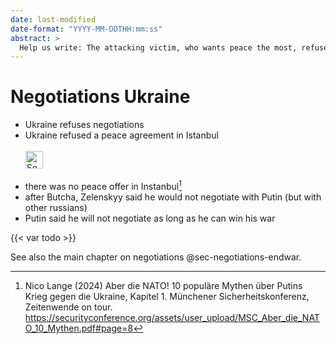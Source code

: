 ```yaml
---
date: last-modified
date-format: "YYYY-MM-DDTHH:mm:ss"
abstract: > 
  Help us write: The attacking victim, who wants peace the most, refuses to negotiate? No, the Ukrainians just want security and justice.
---
```


# Negotiations Ukraine {#sec-negotiations-ukraine}

::: {.callout-caution title="Myth"}
- Ukraine refuses negotiations
- Ukraine refused a peace agreement in Istanbul
[<br></br>![Search for topic in EUvsDisinfo](../all_common_img/EUvsDisinfo_400x240.jpg){height=2em}](https://euvsdisinfo.eu/disinformation-cases/?text=(russia|moscow|putin) (negotiate|negotiations)&sort=relevance)
:::

::: {.callout-tip title="Truth"}
- there was no peace offer in Instanbul[^negotiations-ukraine-1]
- after Butcha, Zelenskyy said he would not negotiate with Putin (but with other russians)
- Putin said he will not negotiate as long as he can win his war
:::


{{< var todo >}}


See also the main chapter on negotiations @sec-negotiations-endwar.

[^negotiations-ukraine-1]:  Nico Lange (2024) Aber die NATO! 10 populäre Mythen über Putins Krieg gegen die Ukraine, Kapitel 1. Münchener Sicherheitskonferenz, Zeitenwende on tour.  [https://securityconference.org/assets/user_upload/MSC_Aber_die_NATO_10_Mythen.pdf#page=8](https://securityconference.org/assets/user_upload/MSC_Aber_die_NATO_10_Mythen.pdf#page=4)
